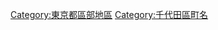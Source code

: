 {{Commons category|Marunouchi}}
{{Catmore}}

[[Category:東京都區部地區|Category:東京都區部地區]]
[[Category:千代田區町名|Category:千代田區町名]]